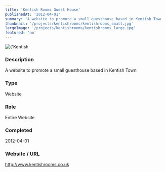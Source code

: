 ```yaml
---
title: 'Kentish Rooms Guest House'
publishedAt: '2012-04-01'
summary: 'A website to promote a small guesthouse based in Kentish Town'
thumbnail: '/projects/kentishrooms/kentishrooms_small.jpg'
largeImage: '/projects/kentishrooms/kentishrooms_large.jpg'
featured: 'no'
---
```


<div className="relative w-full h-[400px] sm:h-[600px] md:h-[760px] lg:h-[920px]">
  <Image
    alt={'Kentish Rooms Guest House'}
    src={'/projects/kentishrooms/kentishrooms.jpg'}
    sizes="(max-width: 640px) 100%, 100%"
    fill={true}
    priority
    style={{
      objectFit: 'contain'
    }}
  />
</div>

### Description

A website to promote a small guesthouse based in Kentish Town


### Type

Website

### Role

Entire Website

### Completed
2012-04-01

### Website / URL
http://www.kentishrooms.co.uk


